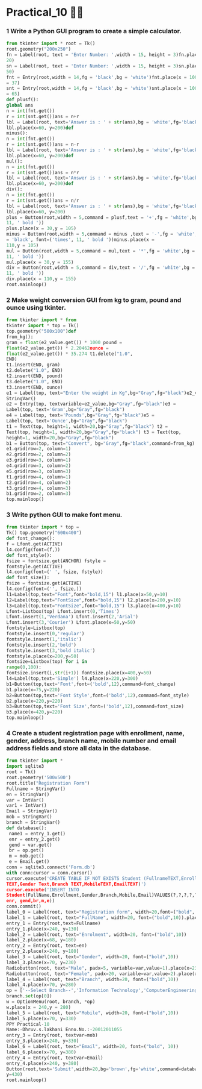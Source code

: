 # Practical_10 😶‍🌫️

### 1 Write a Python GUI program to create a simple calculator.
```py filename="P10_1.py" copy 
from tkinter import * root = Tk()
root.geometry("200x250")
fn = Label(root, text = 'Enter Number: ',width = 15, height = 3)fn.place(x = 1,y =
20)
sn = Label(root, text = 'Enter Number: ',width = 15, height = 3)sn.place(x = 1,y =
50)
fnt = Entry(root,width = 14,fg = 'black',bg = 'white')fnt.place(x = 100,y
= 37)
snt = Entry(root,width = 14,fg = 'black',bg = 'white')snt.place(x = 100,y
= 65)
def plusf():
global ans
n = int(fnt.get())
r = int(snt.get())ans = n+r
lbl = Label(root, text='Answer is : ' + str(ans),bg = 'white',fg='black')
lbl.place(x=60, y=200)def
minus():
n = int(fnt.get())
r = int(snt.get())ans = n-r
lbl = Label(root, text='Answer is : ' + str(ans),bg = 'white',fg='black')
lbl.place(x=60, y=200)def
mul():
n = int(fnt.get())
r = int(snt.get())ans = n*r
lbl = Label(root, text='Answer is : ' + str(ans),bg = 'white',fg='black')
lbl.place(x=60, y=200)def
div():
n = int(fnt.get())
r = int(snt.get())ans = n/r
lbl = Label(root, text='Answer is : ' + str(ans),bg = 'white',fg='black')
lbl.place(x=60, y=200)
plus = Button(root,width = 5,command = plusf,text = '+',fg = 'white',bg ='black', font=('times',
11, ' bold '))
plus.place(x = 30,y = 105)
minus = Button(root,width = 5,command = minus ,text = '-',fg = 'white',bg
= 'black', font=('times', 11, ' bold '))minus.place(x =
110,y = 105)
mul = Button(root,width = 5,command = mul,text = '*',fg = 'white',bg ='black', font=('times',
11, ' bold '))
mul.place(x = 30,y = 155)
div = Button(root,width = 5,command = div,text = '/',fg = 'white',bg ='black', font=('times',
11, ' bold '))
div.place(x = 110,y = 155)
root.mainloop()

```

### 2 Make weight conversion GUI from kg to gram, pound and ounce using tkinter.
```py filename="P10_2.py" copy 
from tkinter import * from
tkinter import * top = Tk()
top.geometry("500x100")def
from_kg():
gram = float(e2_value.get()) * 1000 pound =
float(e2_value.get()) * 2.20462ounce =
float(e2_value.get()) * 35.274 t1.delete("1.0",
END)
t1.insert(END, gram)
t2.delete("1.0", END)
t2.insert(END, pound)
t3.delete("1.0", END)
t3.insert(END, ounce)
e1 = Label(top, text="Enter the weight in Kg",bg="Gray",fg="black")e2_value =
StringVar()
e2 = Entry(top, textvariable=e2_value,bg="Gray",fg="black")e3 =
Label(top, text='Gram',bg="Gray",fg="black")
e4 = Label(top, text='Pounds',bg="Gray",fg="black")e5 =
Label(top, text='Ounce',bg="Gray",fg="black")
t1 = Text(top, height=1, width=20,bg="Gray",fg="black") t2 =
Text(top, height=1, width=20,bg="Gray",fg="black") t3 = Text(top,
height=1, width=20,bg="Gray",fg="black")
b1 = Button(top, text="Convert", bg="Gray",fg="black",command=from_kg)
e1.grid(row=2, column=1)
e2.grid(row=2, column=2)
e3.grid(row=3, column=1)
e4.grid(row=3, column=2)
e5.grid(row=3, column=3)
t1.grid(row=4, column=1)
t2.grid(row=4, column=2)
t3.grid(row=4, column=3)
b1.grid(row=2, column=3)
top.mainloop()
```

### 3 Write python GUI to make font menu.
```py filename="P10_3.py" copy 
from tkinter import * top =
Tk() top.geometry("600x400")
def font_change():
f = Lfont.get(ACTIVE)
l4.config(font=(f,))
def font_style():
fsize = fontsize.get(ANCHOR) fstyle =
fontstyle.get(ACTIVE)
l4.config(font=(' ', fsize, fstyle))
def font_size():
fsize = fontsize.get(ACTIVE)
l4.config(font=('', fsize,))
l1=Label(top,text="Font",font="bold,15") l1.place(x=50,y=10)
l2=Label(top,text="FontSize",font="bold,15") l2.place(x=200,y=10)
l3=Label(top,text="FontSize",font="bold,15") l3.place(x=400,y=10)
Lfont=Listbox(top) Lfont.insert(0,'Times')
Lfont.insert(1,'Verdana') Lfont.insert(2,'Arial')
Lfont.insert(3,'Courier') Lfont.place(x=50,y=50)
fontstyle=Listbox(top)
fontstyle.insert(0,'regular')
fontstyle.insert(1,'italic')
fontstyle.insert(2,'bold')
fontstyle.insert(3,'bold italic')
fontstyle.place(x=200,y=50)
fontsize=Listbox(top) for i in
range(0,100):
fontsize.insert(i,str(i+1)) fontsize.place(x=400,y=50)
l4=Label(top,text='Simple') l4.place(x=220,y=300)
b1=Button(top,text='Font',font=('bold',12),command=font_change)
b1.place(x=75,y=220)
b2=Button(top,text='Font Style',font=('bold',12),command=font_style)
b2.place(x=220,y=220)
b3=Button(top,text='Font Size',font=('bold',12),command=font_size)
b3.place(x=420,y=220)
top.mainloop()

```

### 4 Create a student registration page with enrollment, name, gender, address, branch name, mobile number and email address fields and store all data in the database.
```py filename="P10_4.py" copy 
from tkinter import *
import sqlite3
root = Tk()
root.geometry('500x500')
root.title("Registration Form")
Fullname = StringVar()
en = StringVar()
var = IntVar()
var1 = IntVar()
Email = StringVar()
mob = StringVar()
branch = StringVar()
def database():
 name1 = entry_1.get()
 enr = entry_2.get()
 gend = var.get()
 br = op.get()
 m = mob.get()
 e = Email.get()
conn = sqlite3.connect('Form.db')
with conn:cursor = conn.cursor()
cursor.execute('CREATE TABLE IF NOT EXISTS Student (FullnameTEXT,Enrollment
TEXT,Gender Text,Branch TEXT,MobileTEXT,EmailTEXT)')
cursor.execute('INSERT INTO
Student(FullName,Enrollment,Gender,Branch,Mobile,Email)VALUES(?,?,?,?,?,?) ',(name1,
enr, gend,br,m,e))
conn.commit()
label_0 = Label(root, text="Registration form", width=20,font=("bold", 20)).place(x=90, y=53)
label_1 = Label(root, text="FullName", width=20, font=("bold",10)).place(x=80, y=130)
entry_1 = Entry(root,text=Fullname)
entry_1.place(x=240, y=130)
label_2 = Label(root, text="Enrolment", width=20, font=("bold",10))
label_2.place(x=68, y=180)
entry_2 = Entry(root, text=en)
entry_2.place(x=240, y=180)
label_3 = Label(root, text="Gender", width=20, font=("bold",10))
label_3.place(x=70, y=230)
Radiobutton(root, text="Male", padx=5, variable=var,value=1).place(x=235, y=230)
Radiobutton(root, text="Female", padx=20, variable=var,value=2).place(x=290, y=230)
label_4 = Label(root, text="Branch", width=20, font=("bold",10))
label_4.place(x=70, y=280)
op = ['--Select Branch--','Information Technology','ComputerEngineering']
branch.set(op[0])
w = OptionMenu(root, branch, *op)
w.place(x = 240,y = 280)
label_5 = Label(root, text="Mobile", width=20, font=("bold",10))
label_5.place(x=70, y=330)
PPY Practical-10
Name:-Dhruv.s.lakhani Enno.No.:-20012011055
entry_3 = Entry(root, textvar=mob)
entry_3.place(x=240, y=330)
label_6 = Label(root, text="Email", width=20, font=("bold", 10))
label_6.place(x=70, y=380)
entry_4 = Entry(root, textvar=Email)
entry_4.place(x=240, y=380)
Button(root,text='Submit',width=20,bg='brown',fg='white',command=database).place(x=180,
y=430)
root.mainloop()
```